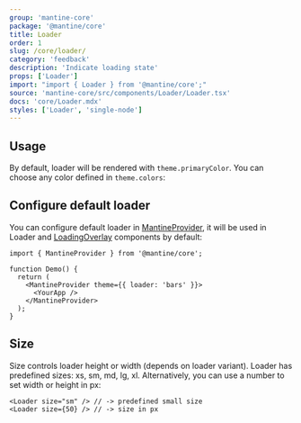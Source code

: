 ```yaml
---
group: 'mantine-core'
package: '@mantine/core'
title: Loader
order: 1
slug: /core/loader/
category: 'feedback'
description: 'Indicate loading state'
props: ['Loader']
import: "import { Loader } from '@mantine/core';"
source: 'mantine-core/src/components/Loader/Loader.tsx'
docs: 'core/Loader.mdx'
styles: ['Loader', 'single-node']
---
```



## Usage

By default, loader will be rendered with `theme.primaryColor`. You can choose any color defined in `theme.colors`:

<Demo data={LoaderDemos.configurator} />

## Configure default loader

You can configure default loader in [MantineProvider](/theming/mantine-provider/),
it will be used in Loader and [LoadingOverlay](/core/loading-overlay/) components by default:

```tsx
import { MantineProvider } from '@mantine/core';

function Demo() {
  return (
    <MantineProvider theme={{ loader: 'bars' }}>
      <YourApp />
    </MantineProvider>
  );
}
```

## Size

Size controls loader height or width (depends on loader variant). Loader has predefined sizes: xs, sm, md, lg, xl.
Alternatively, you can use a number to set width or height in px:

```tsx
<Loader size="sm" /> // -> predefined small size
<Loader size={50} /> // -> size in px
```
